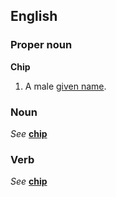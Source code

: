 ==English==
===Proper noun===
'''Chip'''

#A male [[given name]].

===Noun===
''See'' '''[[chip]]'''

===Verb===
''See'' '''[[chip]]'''